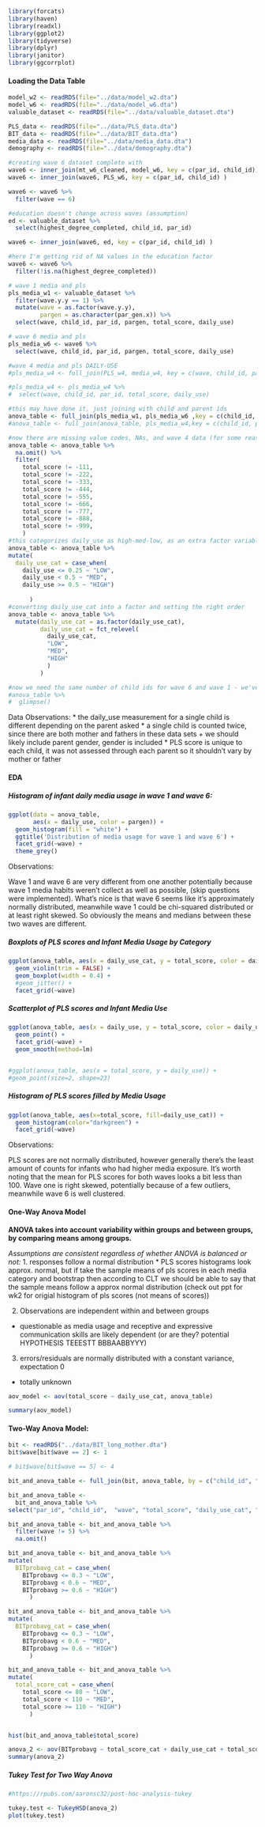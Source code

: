 ```r
library(forcats)
library(haven)
library(readxl)
library(ggplot2)
library(tidyverse)
library(dplyr)
library(janitor)
library(ggcorrplot)
```

#### Loading the Data Table

```r
model_w2 <- readRDS(file="../data/model_w2.dta")
model_w6 <- readRDS(file="../data/model_w6.dta")
valuable_dataset <- readRDS(file="../data/valuable_dataset.dta")
```

```r
PLS_data <- readRDS(file="../data/PLS_data.dta")
BIT_data <- readRDS(file="../data/BIT_data.dta")
media_data <- readRDS(file="../data/media_data.dta")
demography <- readRDS(file="../data/demography.dta")
```

```r
#creating wave 6 dataset complete with 
wave6 <- inner_join(mt_w6_cleaned, model_w6, key = c(par_id, child_id))
wave6 <- inner_join(wave6, PLS_w6, key = c(par_id, child_id) )

wave6 <- wave6 %>% 
  filter(wave == 6)

```

```r
#education doesn't change across waves (assumption)
ed <- valuable_dataset %>% 
  select(highest_degree_completed, child_id, par_id)

wave6 <- inner_join(wave6, ed, key = c(par_id, child_id) )

#here I'm getting rid of NA values in the education factor
wave6 <- wave6 %>% 
  filter(!is.na(highest_degree_completed))
```

```r
# wave 1 media and pls 
pls_media_w1 <- valuable_dataset %>% 
  filter(wave.y.y == 1) %>% 
  mutate(wave = as.factor(wave.y.y),
         pargen = as.character(par_gen.x)) %>% 
  select(wave, child_id, par_id, pargen, total_score, daily_use) 

# wave 6 media and pls 
pls_media_w6 <- wave6 %>% 
  select(wave, child_id, par_id, pargen, total_score, daily_use)

#wave 4 media and pls DAILY-USE
#pls_media_w4 <- full_join(PLS_w4, media_w4, key = c(wave, child_id, par_id))

#pls_media_w4 <- pls_media_w4 %>% 
#  select(wave, child_id, par_id, total_score, daily_use)

#this may have done it, just joining with child and parent ids
anova_table <- full_join(pls_media_w1, pls_media_w6 ,key = c(child_id, par_id))
#anova_table <- full_join(anova_table, pls_media_w4,key = c(child_id, par_id))

#now there are missing value codes, NAs, and wave 4 data (for some reason??), I need to get rid of:
anova_table <- anova_table %>% 
  na.omit() %>% 
  filter( 
    total_score != -111,
    total_score != -222,
    total_score != -333,
    total_score != -444,
    total_score != -555,
    total_score != -666,
    total_score != -777,
    total_score != -888,
    total_score != -999,
    )
#this categorizes daily_use as high-med-low, as an extra factor variable
anova_table <- anova_table %>% 
mutate(
  daily_use_cat = case_when(
    daily_use <= 0.25 ~ "LOW",
    daily_use < 0.5 ~ "MED",
    daily_use >= 0.5 ~ "HIGH")
  
      )
#converting daily_use_cat into a factor and setting the right order
anova_table <- anova_table %>% 
  mutate(daily_use_cat = as.factor(daily_use_cat),
         daily_use_cat = fct_relevel(
           daily_use_cat, 
           "LOW", 
           "MED", 
           "HIGH"
           )
         )

#now we need the same number of child ids for wave 6 and wave 1 - we've paused about this
#anova_table %>% 
#  glimpse()
```

Data Observations:
* the daily_use measurement for a single child is different depending on the parent asked
* a single child is counted twice, since there are both mother and fathers in these data sets
  + we should likely include parent gender, gender is included
* PLS score is unique to each child, it was not assessed through each parent so it shouldn't vary by mother or father
  
#### EDA

##### Histogram of infant daily media usage in wave 1 and wave 6:

```r
ggplot(data = anova_table,
       aes(x = daily_use, color = pargen)) +
  geom_histogram(fill = "white") +
  ggtitle('Distribution of media usage for wave 1 and wave 6') +
  facet_grid(~wave) +
  theme_grey()
```
Observations:

Wave 1 and wave 6 are very different from one another potentially because wave 1 media habits weren't collect as well as possible, (skip questions were implemented). What's nice is that wave 6 seems like it's approximately normally distributed, meanwhile wave 1 could be chi-squared distributed or  at least right skewed. So obviously the means and medians between these two waves are different.


##### Boxplots of PLS scores and Infant Media Usage by Category

```r
ggplot(anova_table, aes(x = daily_use_cat, y = total_score, color = daily_use_cat)) +
  geom_violin(trim = FALSE) +
  geom_boxplot(width = 0.4) +
  #geom_jitter() +
  facet_grid(~wave)
```

##### Scatterplot of PLS scores and Infant Media Use 
```r
ggplot(anova_table, aes(x = daily_use, y = total_score, color = daily_use_cat)) +
  geom_point() +
  facet_grid(~wave) +
  geom_smooth(method=lm)


#ggplot(anova_table, aes(x = total_score, y = daily_use)) +
#geom_point(size=2, shape=23)
```
##### Histogram of PLS scores filled by Media Usage

```r
ggplot(anova_table, aes(x=total_score, fill=daily_use_cat)) + 
  geom_histogram(color="darkgreen") +
  facet_grid(~wave)

```
Observations:

PLS scores are not normally distributed, however generally there's the least amount of counts for infants who had higher media exposure. It's worth noting that the mean for PLS scores for both waves looks a bit less than 100. Wave one is right skewed, potentially because of a few outliers, meanwhile wave 6 is well clustered.

#### One-Way Anova Model

__ANOVA takes into account variability within groups and between groups, by comparing means among groups.__

_Assumptions are consistent regardless of whether ANOVA is balanced or not:_
1. responses follow a normal distribution 
  * PLS scores histograms look approx. normal, but if take the sample means of pls scores in each media category and bootstrap then according to CLT we should be able to say that the sample means follow a approx normal distribution (check out ppt for wk2 for origial histogram of pls scores (not means of scores))

2. Observations are independent within and between groups
  * questionable as media usage and receptive and expressive communication skills are likely dependent (or are they? potential HYPOTHESIS TEEESTT BBBAABBYYY) 

3. errors/residuals are normally distributed with a constant variance, expectation 0
  * totally unknown

```r
aov_model <- aov(total_score ~ daily_use_cat, anova_table)

summary(aov_model)
```


#### Two-Way Anova Model:

```r
bit <- readRDS("../data/BIT_long_mother.dta")
bit$wave[bit$wave == 2] <- 1

# bit$wave[bit$wave == 5] <- 4
```


```r
bit_and_anova_table <- full_join(bit, anova_table, by = c("child_id", "par_id", "wave"))

bit_and_anova_table <- 
  bit_and_anova_table %>% 
select("par_id", "child_id",  "wave", "total_score", "daily_use_cat", "BITprobavg")

bit_and_anova_table <- bit_and_anova_table %>% 
  filter(wave != 5) %>% 
  na.omit()

bit_and_anova_table <- bit_and_anova_table %>% 
mutate(
  BITprobavg_cat = case_when(
    BITprobavg <= 0.3 ~ "LOW",
    BITprobavg < 0.6 ~ "MED",
    BITprobavg >= 0.6 ~ "HIGH")
      )

bit_and_anova_table <- bit_and_anova_table %>% 
mutate(
  BITprobavg_cat = case_when(
    BITprobavg <= 0.3 ~ "LOW",
    BITprobavg < 0.6 ~ "MED",
    BITprobavg >= 0.6 ~ "HIGH")
      )

bit_and_anova_table <- bit_and_anova_table %>% 
mutate(
  total_score_cat = case_when(
    total_score <= 80 ~ "LOW",
    total_score < 110 ~ "MED",
    total_score >= 110 ~ "HIGH")
      )


hist(bit_and_anova_table$total_score)

anova_2 <- aov(BITprobavg ~ total_score_cat + daily_use_cat + total_score_cat:daily_use_cat, data = bit_and_anova_table)
summary(anova_2)
```
##### Tukey Test for Two Way Anova
```r
#https://rpubs.com/aaronsc32/post-hoc-analysis-tukey

tukey.test <- TukeyHSD(anova_2)
plot(tukey.test)
```

